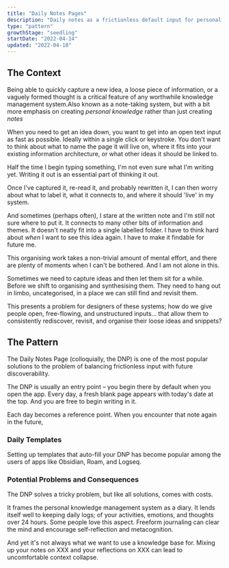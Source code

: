 ```yaml
---
title: "Daily Notes Pages"
description: "Daily notes as a frictionless default input for personal knowledge management systems"
type: "pattern"
growthStage: "seedling"
startDate: "2022-04-14"
updated: "2022-04-18"
---
```


<h2 className="micro">The Context</h2>

Being able to quickly capture a new idea, a loose piece of information, or a vaguely formed thought is a critical feature of any worthwhile knowledge management system.<Footnote idName={1}>Also known as a note-taking system, but with a bit more emphasis on creating _personal knowledge_ rather than just creating _notes_</Footnote>

When you need to get an idea down, you want to get into an open text input as fast as possible. Ideally within a single click or keystroke. You don't want to think about what to name the page it will live on, where it fits into your existing information architecture, or what other ideas it should be linked to.

Half the time I begin typing something, I'm not even sure what I'm writing yet. Writing it out is an essential part of thinking it out.

Once I've captured it, re-read it, and probably rewritten it, I can then worry about what to label it, what it connects to, and where it should 'live' in my system.

And sometimes (perhaps often), I stare at the written note and I'm _still_ not sure where to put it. It connects to many other bits of information and themes. It doesn't neatly fit into a single labelled folder. I have to think hard about _when_ I want to see this idea again. I have to make it findable for future me.

This organising work takes a non-trivial amount of mental effort, and there are plenty of moments when I can't be bothered. And I am not alone in this.

Sometimes we need to capture ideas and then let them sit for a while. Before we shift to organising and synthesising them. They need to hang out in limbo, uncategorised, in a place we can still find and revisit them.

This presents a problem for designers of these systems; how do we give people open, free-flowing, and unstructured inputs... that allow them to consistently rediscover, revisit, and organise their loose ideas and snippets?

<Spacer size="small" />

<h2 className="micro">The Pattern</h2>

The Daily Notes Page (colloquially, the DNP) is one of the most popular solutions to the problem of balancing frictionless input with future discoverability.

The DNP is usually an entry point – you begin there by default when you open the app. Every day, a fresh blank page appears with today's date at the top. And you are free to begin writing in it.

<ImageFrame
  width="1100"
  src="https://res.cloudinary.com/dxj9qr5gj/image/upload/c_scale,f_auto,q_auto:best,w_1800/v1650355782/maggieappleton.com/patterns/dailynotes_1_pgidin.png"
  alt="The daily notes page in Remnote"
  showalt
/>

<ImageFrame
  width="1100"
  src="https://res.cloudinary.com/dxj9qr5gj/image/upload/c_scale,f_auto,q_auto:best,w_1800/v1650355782/maggieappleton.com/patterns/dailynotes_3_mbs19s.png"
  alt="The daily notes page in Roam Reserch"
  showalt
/>

<ImageFrame
  width="1100"
  src="https://res.cloudinary.com/dxj9qr5gj/image/upload/c_scale,f_auto,q_auto:best,w_1800/v1650355782/maggieappleton.com/patterns/dailynotes_2_gnjo0n.png"
  alt="The daily notes page in Craft App"
  showalt
/>

Each day becomes a reference point. When you encounter that note again in the future,

### Daily Templates

Setting up templates that auto-fill your DNP has become popular among the users of apps like Obsidian, Roam, and Logseq.

### Potential Problems and Consequences

The DNP solves a tricky problem, but like all solutions, comes with costs.

It frames the personal knowledge management system as a diary. It lends itself well to keeping daily logs; of your activities, emotions, and thoughts over 24 hours. Some people love this aspect. Freeform journaling can clear the mind and encourage self-reflection and metacognition.

And yet it's not always what we want to use a knowledge base for. Mixing up your notes on XXX and your reflections on XXX can lead to uncomfortable context collapse.
